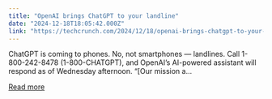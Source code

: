```yaml
---
title: "OpenAI brings ChatGPT to your landline"
date: "2024-12-18T18:05:42.000Z"
link: "https://techcrunch.com/2024/12/18/openai-brings-chatgpt-to-your-landline/"
---
```


ChatGPT is coming to phones. No, not smartphones — landlines. Call 1-800-242-8478 (1-800-CHATGPT), and OpenAI&#8217;s AI-powered assistant will respond as of Wednesday afternoon. &#8220;[Our mission a...

[Read more](https://techcrunch.com/2024/12/18/openai-brings-chatgpt-to-your-landline/)
